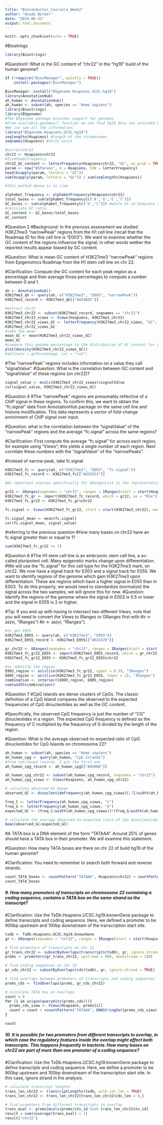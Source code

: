 ```yaml
---
title: "Bioconductor_Coursera_Week2"
author: "Asude Berber"
date: "2024-06-23"
output: html_document
---
```


```r
knitr::opts_chunk$set(echo = TRUE)
```

#Biostrings 
```r
library(Biostrings)
```

#Question1: What is the GC content of “chr22” in the “hg19” build of the human genome?  
```r

if (!require("BiocManager", quietly = TRUE))
    install.packages("BiocManager")

BiocManager::install("BSgenome.Hsapiens.UCSC.hg19")
library(AnnotationHub)
ah_human <- AnnotationHub()
ah_human <- subset(ah, species == "Homo sapiens")
library(Biostrings)
library(BSgenome)
#The BSgenome package provides support for genomes. 
#From available.genomes() function we can find hg19 data set provided by UCSC
#We can see all the information. 
library("BSgenome.Hsapiens.UCSC.hg19")
seqlengths(Hsapiens) #length of the chromosomes
seqnames(Hsapiens) #chr22 exist 

#extractchr22 
chr22 <- Hsapiens$chr22
#findtheGCfrequency
chr22_GC_content <- letterFrequency(Hsapiens$chr22, "GC", as.prob = TRUE)
param <- new("BSParams", X = Hsapiens, FUN = letterFrequency)
head(bsapply(param, letters = "GC"))
sum(bsapply(param, letters = "GC")) / sum(seqlengths(Hsapiens))

#this method above is so slow

alphabet_frequency <- alphabetFrequency(Hsapiens$chr22)
total_bases <- sum(alphabet_frequency[c('A','G','C','T')])
GC_bases <- sum(alphabet_frequency[c('G','C')]) #whole GC in Hsapiens chr22
#calculate GC ratio
GC_content <- GC_bases/total_bases
GC_content
```

#Question 2
#Background: In the previous assessment we studied H3K27me3 “narrowPeak” regions from the H1 cell line (recall that the Roadmap ID for this cell line is “E003”). We want to examine whether the GC content of the regions influence the signal; in other words wether the reported results appear biased by GC content.

#Question: What is mean GC content of H3K27me3 “narrowPeak” regions from Epigenomics Roadmap from the H1 stem cell line on chr 22.

#Clarification: Compute the GC content for each peak region as a percentage and then average those percentages to compute a number between 0 and 1.

```r
ah <- AnnotationHub()
H3K27me3_qh <- query(ah, c("H3K27me3", "E003", "narrowPeak"))
H3K27me3_record <- H3K27me3_qh[["AH29892"]]

#extract chr22
H3K27me3_chr22 <- subset(H3K27me3_record, seqnames == "chr22")
H3K27me3_chr22_views <- Views(Hsapiens, H3K27me3_chr22)
H3K27me3_chr22_views_GC <- letterFrequency(H3K27me3_chr22_views, "GC", as.prob = TRUE)
H3K27me3_chr22_views_GC
#take the mean
mean_GC <- mean(H3K27me3_chr22_views_GC)
mean_GC
#compare this genome percentage to the distribution of GC content for promoters
plot(density(H3K27me3_chr22_views_GC))
#abline(v = gcPercentage, col = "red")
```

#The “narrowPeak” regions includes information on a value they call “signalValue”.
#Question: What is the correlation between GC content and “signalValue” of these regions (on chr22)?

```r
signal_value <- mcols(H3K27me3_chr22_views)$signalValue
cor(signal_value, H3K27me3_chr22_views_GC)
```

#Question 4
#The “narrowPeak” regions are presumably reflective of a ChIP signal in these regions. To confirm this, we want to obtain the “fc.signal” data from AnnotationHub package on the same cell line and histone modification. This data represents a vector of fold-change enrichment of ChIP signal over input.

#Question: what is the correlation between the “signalValue” of the “narrowPeak” regions and the average “fc.signal” across the same regions?

#Clarification: First compute the average “fc.signal” for across each region, for example using “Views”; this yields a single number of each region. Next correlate these numbers with the “signalValue” of the “narrowPeaks”.

#Instead of narrow peak, take fc.signal

```r
H3K27me3_fc <- query(ah, c("H3K27me3", "E003", "fc.signal"))
H3K27me3_fc_record <- H3K27me3_fc[["AH32033"]]

#An important usecase specifically for GRangesList is the representation of a set of transcripts. Each transcript is an element in the list and the exons of the transcript is represented as a GRanges.

gr22 <- GRanges(seqnames = "chr22", ranges = IRanges(start = start(Hsapiens$chr22), end = end(Hsapiens$chr22)))
H3K27me3_fc_gr <- import(H3K27me3_fc_record, which = gr22, as = "Rle")
H3K27me3_fc_gr22 <- H3K27me3_fc_gr$chr22

fc.signal <- Views(H3K27me3_fc_gr22, start = start(H3K27me3_chr22), end = end(H3K27me3_chr22))

fc.signal_mean <- mean(fc.signal)
cor(fc.signal_mean, signal_value)
```

#referring to the previous question
#How many bases on chr22 have an fc.signal greater than or equal to 1?

```r
sum(H3K27me3_fc_gr22 >= 1)
```

#Question 6
#The H1 stem cell line is an embryonic stem cell line, a so-called pluripotent cell. Many epigenetic marks change upon differentiation. 
#We will use the “fc.signal” for this cell type for the H3K27me3 mark, on chr22. We now have a signal track for E003 and a signal track for E055. We want to identify regions of the genome which gain H3K27me3 upon differentiation. These are regions which have a higher signal in E055 than in E003. To do this properly, we would need to standardize (normalize) the signal across the two samples; we will ignore this for now.
#Question: Identify the regions of the genome where the signal in E003 is 0.5 or lower and the signal in E055 is 2 or higher.

#Tip: If you end up with having to intersect two different Views, note that you will need to convert the Views to IRanges or GRanges first with 
#ir <- as(vi, "IRanges")
#ir <- as(vi, "IRanges").

```r
#to get E055
H3K27me3_E055 <- query(ah, c("H3K27me3", "E055"))
H3K27me3_E055_record <- H3K27me3_E055[["AH32470"]]

gr_chr22 <- GRanges(seqnames = "chr22", ranges = IRanges(start = start(Hsapiens$chr22), end = end(Hsapiens$chr22)))
H3K27me3_fc_gr22_E055 <- import(H3K27me3_E055_record, which = gr_chr22, as = "Rle")
H3K27me3_fc_gr22_E055 <- H3K27me3_fc_gr22_E055$chr22

#to identify the region 
E003_region <- as(slice(H3K27me3_fc_gr22, upper = 0.5), "IRanges")
E005_region <- as(slice(H3K27me3_fc_gr22_E055, lower = 2), "IRanges")
combination <- intersect(E003_region, E005_region)
sum(width(combination))
```

#Question 7
#CpG Islands are dense clusters of CpGs. The classic definition of a CpG Island compares the observed to the expected frequencies of CpG dinucleotides as well as the GC content.

#Specifically, the observed CpG frequency is just the number of “CG” dinucleotides in a region. The expected CpG frequency is defined as the frequency of C multiplied by the frequency of G divided by the length of the region.

#Question: What is the average observed-to-expected ratio of CpG dinucleotides for CpG Islands on chromosome 22?

```r
ah_human <- subset(ah, species == "Homo sapiens")
ah_human_cpg <- query(ah_human, "CpG Islands")
#from retrieved records, I got the first one
ah_human_cpg_record <- ah_human_cpg[["AH5086"]]

ah_human_cpg_chr22 <- subset(ah_human_cpg_record, seqnames = "chr22")
ah_human_cpg_views <- Views(Hsapiens, ah_human_cpg_chr22)

# calculate observed GC bases
observed_GC <- dinucleotideFrequency(ah_human_cpg_views)[,7]/width(ah_human_cpg_views)

freq_C <- letterFrequency(ah_human_cpg_views, "C")
freq_G <- letterFrequency(ah_human_cpg_views, "G")
expected_GC <- (freq_C/width(ah_human_cpg_views))*(freq_G/width(ah_human_cpg_views))

# calculate the average observed-to-expected ratio of CpG dinucleotides
mean(observed_GC/expected_GC)
```

#A TATA box is a DNA element of the form “TATAAA”. Around 25% of genes should have a TATA box in their promoter. We will examine this statement.

#Question: How many TATA boxes are there on chr 22 of build hg19 of the human genome?

#Clarification: You need to remember to search both forward and reverse strands.

```r
count_TATA_boxes <- countPattern("TATAAA", Hsapiens$chr22) + countPattern("TATAAA", reverseComplement(Hsapiens$chr22))
count_TATA_boxes
```

##### 9. How many promoters of transcripts on chromosome 22 containing a coding sequence, contains a TATA box on the same strand as the transcript?  

#Clarification: Use the TxDb.Hsapiens.UCSC.hg19.knownGene package to define transcripts and coding sequence. Here, we defined a promoter to be 900bp upstream and 100bp downstream of the transcription start site.
```r
txdb <- TxDb.Hsapiens.UCSC.hg19.knownGene
gr <- GRanges(seqnames = "chr22", ranges = IRanges(start = start(Hsapiens$chr22), end = end(Hsapiens$chr22)))

# find promoters of transcripts on chr 22
gr_trans_chr22 <- subsetByOverlaps(transcripts(txdb), gr, ignore.strand = TRUE)
proms <- promoters(gr_trans_chr22, upstream = 900, downstream = 100)

# find coding sequences on chr 22
gr_cds_chr22 <- subsetByOverlaps(cds(txdb), gr, ignore.strand = TRUE)

# find overlaps between promoters of transcripts and coding sequences
proms_cds <- findOverlaps(proms, gr_cds_chr22)

# calculate TATA box on overlaps
count = 0
for (i in unique(queryHits(proms_cds))){
  proms_cds_view <- Views(Hsapiens, proms[i])
  count = count + vcountPattern("TATAAA", DNAStringSet(proms_cds_view))
}

count
```

##### 10. It is possible for two promoters from different transcripts to overlap, in which case the regulatory features inside the overlap might affect both transcripts. This happens frequently in bacteria. How many bases on chr22 are part of more than one promoter of a coding sequence?  

#Clarification: Use the TxDb.Hsapiens.UCSC.hg19.knownGene package to define transcripts and coding sequence. Here, we define a promoter to be 900bp upstream and 100bp downstream of the transcription start site. In this case, ignore strand in the analysis.
```r
# calculate transcript lengths
trans_len_chr22 <- transcriptLengths(txdb, with.cds_len = TRUE)
trans_len_chr22 <- trans_len_chr22[trans_len_chr22$cds_len > 0,]

# find promoters from different transcripts to overlap
trans_eval <- proms[mcols(proms)$tx_id %in% trans_len_chr22$tx_id]
result = sum(coverage(trans_eval) > 1)
result["chr22"]
```
